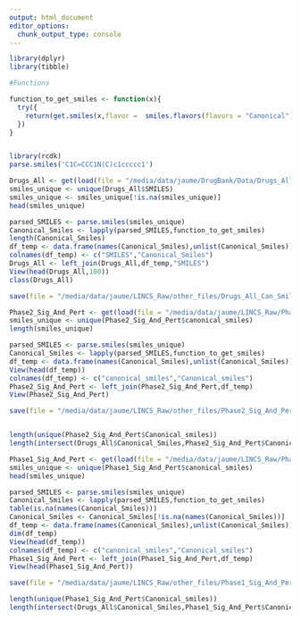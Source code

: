 ```yaml
---
output: html_document
editor_options: 
  chunk_output_type: console
---
```

```r

library(dplyr)
library(tibble)

#Functions

function_to_get_smiles <- function(x){
  try({
    return(get.smiles(x,flavor =  smiles.flavors(flavors = "Canonical")))
  })
}


library(rcdk)
parse.smiles('C1C=CCC1N(C)c1ccccc1')

Drugs_All <- get(load(file = "/media/data/jaume/DrugBank/Data/Drugs_All.Rmd"))
smiles_unique <- unique(Drugs_All$SMILES)
smiles_unique <- smiles_unique[!is.na(smiles_unique)]
head(smiles_unique)

parsed_SMILES <- parse.smiles(smiles_unique)
Canonical_Smiles <- lapply(parsed_SMILES,function_to_get_smiles)
length(Canonical_Smiles)
df_temp <- data.frame(names(Canonical_Smiles),unlist(Canonical_Smiles))
colnames(df_temp) <- c("SMILES","Canonical_Smiles")
Drugs_All <- left_join(Drugs_All,df_temp,"SMILES")
View(head(Drugs_All,100))
class(Drugs_All)

save(file = "/media/data/jaume/LINCS_Raw/other_files/Drugs_All_Can_Smiles.Rda",Drugs_All)

Phase2_Sig_And_Pert <- get(load(file = "/media/data/jaume/LINCS_Raw/PhaseII/Phase2_Sig_And_Pert.Rda"))
smiles_unique <- unique(Phase2_Sig_And_Pert$canonical_smiles)
length(smiles_unique)

parsed_SMILES <- parse.smiles(smiles_unique)
Canonical_Smiles <- lapply(parsed_SMILES,function_to_get_smiles)
df_temp <- data.frame(names(Canonical_Smiles),unlist(Canonical_Smiles))
View(head(df_temp))
colnames(df_temp) <- c("canonical_smiles","Canonical_smiles")
Phase2_Sig_And_Pert <- left_join(Phase2_Sig_And_Pert,df_temp)
View(Phase2_Sig_And_Pert)

save(file = "/media/data/jaume/LINCS_Raw/other_files/Phase2_Sig_And_Pert_Can_Smiles.Rda",Phase2_Sig_And_Pert)


length(unique(Phase2_Sig_And_Pert$Canonical_smiles))
length(intersect(Drugs_All$Canonical_Smiles,Phase2_Sig_And_Pert$Canonical_smiles))

Phase1_Sig_And_Pert <- get(load(file = "/media/data/jaume/LINCS_Raw/PhaseI/Phase1_Sig_And_Pert.Rda"))
smiles_unique <- unique(Phase1_Sig_And_Pert$canonical_smiles)
head(smiles_unique)

parsed_SMILES <- parse.smiles(smiles_unique)
Canonical_Smiles <- lapply(parsed_SMILES,function_to_get_smiles)
table(is.na(names(Canonical_Smiles)))
Canonical_Smiles <- Canonical_Smiles[!is.na(names(Canonical_Smiles))]
df_temp <- data.frame(names(Canonical_Smiles),unlist(Canonical_Smiles))
dim(df_temp)
View(head(df_temp))
colnames(df_temp) <- c("canonical_smiles","Canonical_smiles")
Phase1_Sig_And_Pert <- left_join(Phase1_Sig_And_Pert,df_temp)
View(head(Phase1_Sig_And_Pert))

save(file = "/media/data/jaume/LINCS_Raw/other_files/Phase1_Sig_And_Pert_Can_Smiles.Rda",Phase1_Sig_And_Pert)

length(unique(Phase1_Sig_And_Pert$Canonical_smiles))
length(intersect(Drugs_All$Canonical_Smiles,Phase1_Sig_And_Pert$Canonical_smiles))

```

